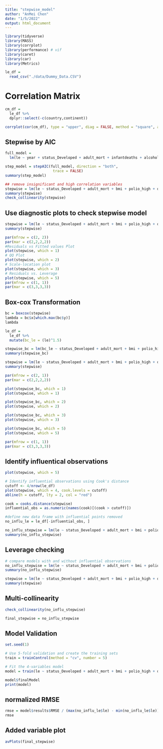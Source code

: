 ```yaml
---
title: "stepwise_model"
author: "AnMei Chen"
date: "1/5/2022"
output: html_document
---
```


```r
library(tidyverse)
library(MASS)
library(corrplot)
library(performance) # vif
library(caret)
library(car)
library(Metrics)
```


```r
le_df = 
  read_csv("./data/Dummy_Data.CSV")
```

# Correlation Matrix
```r
cm_df =
  le_df %>%
  dplyr::select(-c(country,continent))

corrplot(cor(cm_df), type = "upper", diag = FALSE, method = "square", addCoef.col = "black", number.cex = .5, tl.col = "black", tl.cex = .9)
```

## Stepwise by AIC 
```r
full_model =
  lm(le ~ year + status_Developed + adult_mort + infantdeaths + alcohol + percent_exp + hepatitis_b_high + hepatitis_b_low + measles + bmi + under_five + polio_high + polio_low + total_exp + diphtheria_high + diphtheria_low + hiv_aids + gdp + population + thin_1_19 + thin_5_9 + HDI + schooling, data = le_df)

step_model = stepAIC(full_model, direction = "both", 
                      trace = FALSE)
summary(step_model)

## remove insignificant and high correlation variables
stepwise = lm(le ~ status_Developed + adult_mort + bmi + polio_high + diphtheria_low + hiv_aids + gdp + thin_1_19 + HDI + schooling, data = le_df)
summary(stepwise)
check_collinearity(stepwise)
```

## Use diagnostic plots to check stepwise model

```r
stepwise = lm(le ~ status_Developed + adult_mort + bmi + polio_high + diphtheria_low + hiv_aids + gdp + thin_1_19 + HDI + schooling, data = le_df)
summary(stepwise)

par(mfrow = c(2, 2))
par(mar = c(2,2,2,2))
#Residuals vs Fitted values Plot
plot(stepwise, which = 1)
# QQ Plot
plot(stepwise, which = 2)
# Scale-location plot
plot(stepwise, which = 3)
# Residuals vs. Leverage
plot(stepwise, which = 5)
par(mfrow = c(1, 1)) 
par(mar = c(3,3,3,3))

```

## Box-cox Transformation
```r
bc = boxcox(stepwise)
lambda = bc$x[which.max(bc$y)]
lambda

le_df =
  le_df %>% 
  mutate(bc_le = (le)^1.5)

stepwise_bc = lm(bc_le ~ status_Developed + adult_mort + bmi + polio_high + diphtheria_low + hiv_aids + gdp + thin_1_19 + HDI + schooling, data = le_df)
summary(stepwise_bc)

stepwise = lm(le ~ status_Developed + adult_mort + bmi + polio_high + diphtheria_low + hiv_aids + gdp + thin_1_19 + HDI + schooling, data = le_df)
summary(stepwise)

par(mfrow = c(2, 1))
par(mar = c(2,2,2,2))

plot(stepwise_bc, which = 1)  
plot(stepwise, which = 1)

plot(stepwise_bc, which = 2)  
plot(stepwise, which = 2)

plot(stepwise_bc, which = 3)  
plot(stepwise, which = 3)

plot(stepwise_bc, which = 5)  
plot(stepwise, which = 5)

par(mfrow = c(1, 1)) 
par(mar = c(3,3,3,3))
```

## Identify influentical observations

```r
plot(stepwise, which = 5)

# Identify influential observations using Cook's distance
cutoff <- 4/nrow(le_df)
plot(stepwise, which = 4, cook.levels = cutoff)
abline(h = cutoff, lty = 2, col = "red")

cook = cooks.distance(stepwise)
influential_obs = as.numeric(names(cook)[(cook > cutoff)])

#define new data frame with influential points removed
no_influ_le = le_df[-influential_obs, ]

no_influ_stepwise = lm(le ~ status_Developed + adult_mort + bmi + polio_high + diphtheria_low + hiv_aids + gdp + thin_1_19 + HDI + schooling, data = no_influ_le)
summary(no_influ_stepwise)
```

## Leverage checking 

```r
# compare models with and without influential observations
no_influ_stepwise = lm(le ~ status_Developed + adult_mort + bmi + polio_high + diphtheria_low + hiv_aids + gdp + thin_1_19 + HDI + schooling, data = no_influ_le)
summary(no_influ_stepwise)

stepwise = lm(le ~ status_Developed + adult_mort + bmi + polio_high + diphtheria_low + hiv_aids + gdp + thin_1_19 + HDI + schooling, data = le_df)
summary(stepwise)
```


## Multi-collinearity

```r
check_collinearity(no_influ_stepwise)

final_stepwise = no_influ_stepwise
```

## Model Validation

```r
set.seed(1)

# Use 5-fold validation and create the training sets
train = trainControl(method = "cv", number = 5)

# Fit the 4-variables model
model = train(le ~ status_Developed + adult_mort + bmi + polio_high + diphtheria_low + hiv_aids + gdp + thin_1_19 + HDI + schooling, data = no_influ_le, trControl = train, method = 'lm', na.action = na.pass)

model$finalModel
print(model)
```

## normalized RMSE

```r
rmse = model$results$RMSE / (max(no_influ_le$le) - min(no_influ_le$le))
rmse
```


## Added variable plot

```r
avPlots(final_stepwise)
```

